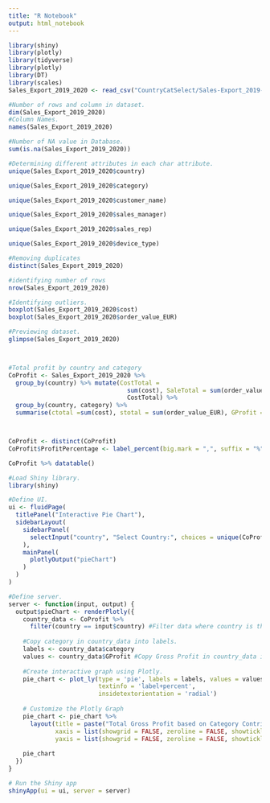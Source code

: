 ```yaml
---
title: "R Notebook"
output: html_notebook
---
```



```r

library(shiny)
library(plotly)
library(tidyverse)
library(plotly)
library(DT)
library(scales)
Sales_Export_2019_2020 <- read_csv("CountryCatSelect/Sales-Export_2019-2020.csv")

#Number of rows and column in dataset.
dim(Sales_Export_2019_2020)
#Column Names.
names(Sales_Export_2019_2020)

#Number of NA value in Database.
sum(is.na(Sales_Export_2019_2020))

#Determining different attributes in each char attribute.
unique(Sales_Export_2019_2020$country)

unique(Sales_Export_2019_2020$category)

unique(Sales_Export_2019_2020$customer_name)

unique(Sales_Export_2019_2020$sales_manager)

unique(Sales_Export_2019_2020$sales_rep)

unique(Sales_Export_2019_2020$device_type)    

#Removing duplicates
distinct(Sales_Export_2019_2020)

#identifying number of rows
nrow(Sales_Export_2019_2020)

#Identifying outliers. 
boxplot(Sales_Export_2019_2020$cost)
boxplot(Sales_Export_2019_2020$order_value_EUR)

#Previewing dataset.
glimpse(Sales_Export_2019_2020)



#Total profit by country and category 
CoProfit <- Sales_Export_2019_2020 %>% 
  group_by(country) %>% mutate(CostTotal =
                                 sum(cost), SaleTotal = sum(order_value_EUR), GrossProfit = SaleTotal -
                                 CostTotal) %>% 
  group_by(country, category) %>% 
  summarise(ctotal =sum(cost), stotal = sum(order_value_EUR), GProfit = stotal - ctotal, GrossProfit, ProfitPercentage = GProfit/ GrossProfit)



CoProfit <- distinct(CoProfit)
CoProfit$ProfitPercentage <- label_percent(big.mark = ",", suffix = "%")(CoProfit$ProfitPercentage)

CoProfit %>% datatable()

#Load Shiny library.
library(shiny)

#Define UI.
ui <- fluidPage(
  titlePanel("Interactive Pie Chart"),
  sidebarLayout(
    sidebarPanel(
      selectInput("country", "Select Country:", choices = unique(CoProfit$country))
    ),
    mainPanel(
      plotlyOutput("pieChart")
    )
  )
)

#Define server.
server <- function(input, output) {
  output$pieChart <- renderPlotly({
    country_data <- CoProfit %>%
      filter(country == input$country) #Filter data where country is the same.
    
    #Copy category in country_data into labels.
    labels <- country_data$category
    values <- country_data$GProfit #Copy Gross Profit in country_data into values.
    
    #Create interactive graph using Plotly.
    pie_chart <- plot_ly(type = 'pie', labels = labels, values = values, 
                         textinfo = 'label+percent',
                         insidetextorientation = 'radial')
    
    # Customize the Plotly Graph
    pie_chart <- pie_chart %>% 
      layout(title = paste("Total Gross Profit based on Category Contribution -", input$country),
             xaxis = list(showgrid = FALSE, zeroline = FALSE, showticklabels = FALSE),
             yaxis = list(showgrid = FALSE, zeroline = FALSE, showticklabels = FALSE))
    
    pie_chart
  })
}

# Run the Shiny app
shinyApp(ui = ui, server = server)

```


